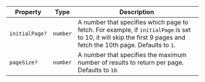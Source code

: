 

| Property                                | Type     | Description                                                                                                                                                       |
| --------------------------------------- | -------- | ----------------------------------------------------------------------------------------------------------------------------------------------------------------- |
| <a id="initialpage"></a> `initialPage?` | `number` | A number that specifies which page to fetch. For example, if `initialPage` is set to 10, it will skip the first 9 pages and fetch the 10th page. Defaults to `1`. |
| <a id="pagesize"></a> `pageSize?`       | `number` | A number that specifies the maximum number of results to return per page. Defaults to `10`.                                                                       |
